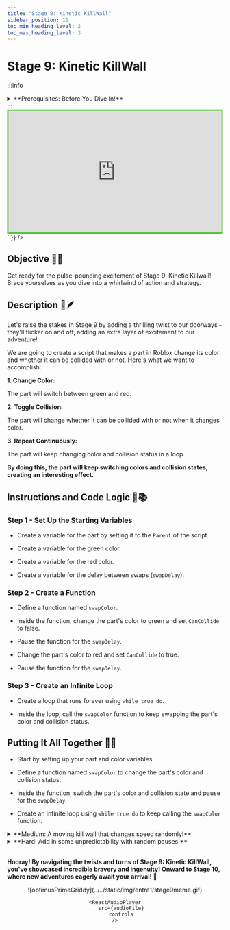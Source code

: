 ---
title: "Stage 9: Kinetic KillWall"
sidebar_position: 11
toc_min_heading_level: 2
toc_max_heading_level: 3
---


# Stage 9: Kinetic KillWall

:::info
<details style={{border:'none'}}>
    <summary>**Prerequisites: Before You Dive In!**</summary>

    Prepare yourselves for the next adventure! Before embarking on Stage 9's thrilling journey through the Kinetic KillwWall, ensure you've conquered the following challenges:

    **1. Intro**

    Begin your journey into the world of obstacles and challenges.

    **2. Setup**

    Lay the groundwork for your adventure by preparing your environment.

    **3. Stage 1: Ascending Walls**

    Scale towering walls to reach new heights.

    **4. Stage 2: Sphere Stairs**

    Navigate a staircase of spheres to advance.

    **5. Stage 3: Plank Walkway**

    Traverse a precarious path made of planks.

    **6. Stage 4: KillBrick Path**

    Brave a path littered with deadly obstacles.

    **7. Stage 5: Fireball Footpath**

    Dodge fireballs as you make your way forward.

    **8. Stage 6: Military Minefield**

    Navigate through a field of hidden dangers.

    **9. Stage 7: Rolling Rocks**

    Evade rolling boulders as you progress.

    **10. Stage 8: Spinning KillBricks**

    Conquer platforms while avoiding spinning obstacles.

    **Once you've triumphed over these trials, you'll be ready to face the Kinetic KillWall head-on!🚀🌟**
</details>
:::

<br  />

<div dangerouslySetInnerHTML={{
  __html: `
    <div style="padding:56.25% 0 0 0;position:relative;border:3px solid #47c621;">
      <iframe src="https://player.vimeo.com/video/952507588?h=f094da8ef1" frameborder="0" allow="autoplay; fullscreen; picture-in-picture; clipboard-write" style="position:absolute;top:0;left:0;width:100%;height:100%;" title="Roblox Entrepreneur Part 1 - Stage 9 (Easy)"></iframe>
    </div>
    <script src="https://player.vimeo.com/api/player.js"></script>
  `
}} />

## Objective 🧐🗿

Get ready for the pulse-pounding excitement of Stage 9: Kinetic Killwall! Brace yourselves as you dive into a whirlwind of action and strategy.

## Description 📖🪶

Let's raise the stakes in Stage 9 by adding a thrilling twist to our doorways - they'll flicker on and off, adding an extra layer of excitement to our adventure!

We are going to create a script that makes a part in Roblox change its color and whether it can be collided with or not. Here's what we want to accomplish: 

**1. Change Color:**

The part will switch between green and red. 

**2. Toggle Collision:**

The part will change whether it can be collided with or not when it changes color. 

**3. Repeat Continuously:**

The part will keep changing color and collision status in a loop. 

**By doing this, the part will keep switching colors and collision states, creating an interesting effect.** 

## Instructions and Code Logic 📝📚

### Step 1 - Set Up the Starting Variables

- Create a variable for the part by setting it to the `Parent` of the script. 

- Create a variable for the green color. 

- Create a variable for the red color. 

- Create a variable for the delay between swaps (`swapDelay`). 

### Step 2 - Create a Function

- Define a function named `swapColor`. 

- Inside the function, change the part's color to green and set `CanCollide` to false. 

- Pause the function for the `swapDelay`. 

- Change the part's color to red and set `CanCollide` to true. 

- Pause the function for the `swapDelay`. 

### Step 3 - Create an Infinite Loop

- Create a loop that runs forever using `while true do`. 

- Inside the loop, call the `swapColor` function to keep swapping the part's color and collision status. 

## Putting It All Together 🔧🔩

- Start by setting up your part and color variables. 

- Define a function named `swapColor` to change the part's color and collision status. 

- Inside the function, switch the part's color and collision state and pause for the `swapDelay`. 

- Create an infinite loop using `while true do` to keep calling the `swapColor` function.

<details>
    <summary>**Medium: A moving kill wall that changes speed randomly!**</summary>

    <div dangerouslySetInnerHTML={{
    __html: `
        <div style="padding:56.25% 0 0 0;position:relative;border:3px solid #47c621;">
        <iframe src="https://player.vimeo.com/video/952507607?h=87ca004dd5" frameborder="0" allow="autoplay; fullscreen; picture-in-picture; clipboard-write" style="position:absolute;top:0;left:0;width:100%;height:100%;" title="Roblox Entrepreneur Part 1 - Stage 9 (Medium)"></iframe>
        </div>
        <script src="https://player.vimeo.com/api/player.js"></script>
    `
    }} />

    <br  />
    
    **Description 📖🪶** 

    We are going to create a script that makes a part in Roblox move back and forth continuously along the Z-axis. Additionally, if a player touches the part, their health will be set to zero. Here's what we want to accomplish: 

    *1. Move Back and Forth:*
    
    The part will move back and forth along the Z-axis. 

    *2. Random Speed:*
    
    The speed of the movement will be updated randomly. 

    *3. Detect Touch:*
    
    If a player touches the part, their health will be set to zero. 

    *By doing this, the part will create a dynamic movement and interaction with players in the game.* 

    <br  />

    **Instructions and Code Logic 📝📚**

    Step 1 - Set Up the Starting Variables

    - Create a variable for the part by setting it to the `Parent` of the script. 

    Step 2 - Create a Function

    - Define a function named `PlayerTouched` that takes a part (`Part`) as an argument. 

    - Inside the function, get the parent of the touched part (which should be a player's character). 

    - Check if the parent is a player's character. 

    - If it is, set the player's health to zero. 

    - Connect the `PlayerTouched` function to the part's `Touched` event. 

    Step 3 - Create an Infinite Loop

    - Create a loop that runs forever using `while true do`. 

    - Inside the loop, update the speed randomly. 

    - Move the part backwards along the Z-axis in small steps. 

    - Wait for a short time before moving again. 

    - Update the speed randomly. 

    - Move the part forwards along the Z-axis in small steps. 

    - Wait for a short time before moving again. 

    - The loop will automatically start running and moving the part back and forth. 

    <br  />

    **Putting It All Together 🔧🔩** 

    - Start by setting up your part. 

    - Define a function to handle player touch. 

    - Connect the `PlayerTouched` function to the part's `Touched` event. 

    - Create an infinite loop to keep moving the part back and forth. 

    - Use the `wait` function to pause the loop during each iteration. 
</details>

<details>
    <summary>**Hard: Add in some unpredictability with random pauses!**</summary>
    
    <div dangerouslySetInnerHTML={{
    __html: `
        <div style="padding:56.25% 0 0 0;position:relative;border:3px solid #47c621;">
        <iframe src="https://player.vimeo.com/video/952507599?h=2c98696e8e" frameborder="0" allow="autoplay; fullscreen; picture-in-picture; clipboard-write" style="position:absolute;top:0;left:0;width:100%;height:100%;" title="Roblox Entrepreneur Part 1 - Stage 9 (Hard)"></iframe>
        </div>
        <script src="https://player.vimeo.com/api/player.js"></script>
    `
    }} />

    <br  />

    **Description 📖🪶** 

    We are going to create a script that makes a part in Roblox move back and forth continuously using tweens. The part will pause randomly during its movement and will reset a player's health to zero if touched. Here's what we want to accomplish: 

    *1. Move Back and Forth:*
    
    The part will move forward and backward along the Z-axis. 

    *2. Random Speed and Pauses:*
    
    The speed of the movement and pauses will be random. 

    *3. Detect Touch:*
    
    If a player touches the part, their health will be set to zero. 

    *By doing this, the part will create a dynamic and interactive environment.* 

    <br  />

    **Instructions and Code Logic 📝📚** 

    Step 1 - Set Up the Starting Variables

    - Get the `TweenService` from the game. 

    - Create a variable for the part by setting it to the `Parent` of the script. 

    Step 2 - Create a Function

    - Define a function named `PlayerTouched` that takes a part (`Part`) as an argument. 

    - Inside the function, get the parent of the touched part (which should be a player's character). 

    - Check if the parent is a player's character. 

    - If it is, set the player's health to zero. 

    - Connect the `PlayerTouched` function to the part's `Touched` event. 

    - Define a function named `getRandomPause` that returns a random pause duration between 1 and 2 seconds. 

    - Define a function named `getRandomSpeed` that returns a random speed between 1 and 3 seconds. 

    - Define the maximum distance the part will move (`maxDistance`). 

    - Store the initial position of the part. 

    - Define a function named `createTween` that takes a target position and speed as arguments. 

    - Inside the function, set up the tween information (duration, easing style, direction, repeat count, reverse, delay). 

    - Create and return the tween to move the part to the target position. 

    - Define a function named `movePart`. 

    - Inside the function, create a loop that runs forever using `while true do`. 

    - In each loop iteration, create and play a tween to move the part forward. 

    - Pause randomly during the tween's playback. 

    - Create and play a tween to move the part backward. 

    - Pause randomly during the tween's playback. 

    - Call the `spawn` function with `movePart` to start the movement. 

    <br  />    

    **Putting It All Together 🔧🔩** 

    - Start by setting up your part and services. 

    - Define functions to handle player touch, generate random pauses and speed, and create tweens. 

    - Create a function to handle continuous movement with random pauses. 

    - Connect the player touch function to the part's `Touched` event. 

    - Call the `spawn` function to start the movement. 
</details>

<br  />

**Hooray! By navigating the twists and turns of Stage 9: Kinetic KillWall, you've showcased incredible bravery and ingenuity! Onward to Stage 10, where new adventures eagerly await your arrival! 🌟**

<div align='center'>
    ![optimusPrimeGriddy](../../static/img/entre1/stage9meme.gif)

    <ReactAudioPlayer
        src={audioFile}
        controls
    />
</div>